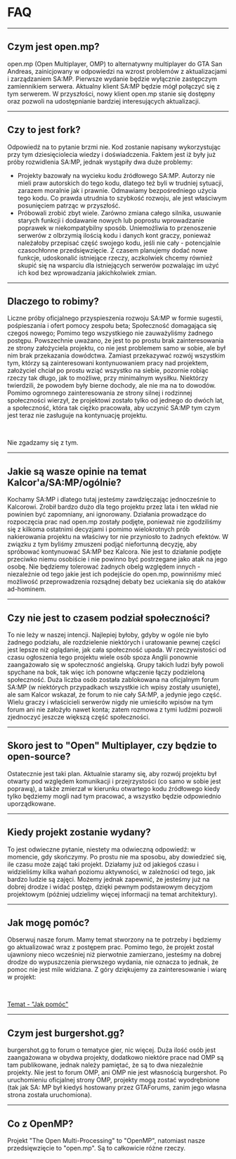 # FAQ

<hr />

## Czym jest open.mp?

open.mp (Open Multiplayer, OMP) to alternatywny multiplayer do GTA San Andreas, zainicjowany w odpowiedzi na wzrost problemów z aktualizacjami i zarządzaniem SA:MP. Pierwsze wydanie będzie wyłącznie zastępczym zamiennikiem serwera. Aktualny klient SA:MP będzie mógł połączyć się z tym serwerem. W przyszłości, nowy klient open.mp stanie się dostępny oraz pozwoli na udostępnianie bardziej interesujących aktualizacji.

<hr />

## Czy to jest fork?

Odpowiedź na to pytanie brzmi nie. Kod zostanie napisany wykorzystując przy tym dziesięciolecia wiedzy i doświadczenia. Faktem jest iż były już próby rozwidlenia SA:MP, jednak wystąpiły dwa duże problemy:

- Projekty bazowały na wycieku kodu źródłowego SA:MP. Autorzy nie mieli praw autorskich do tego kodu, dlatego też byli w trudniej sytuacji, zarazem moralnie jak i prawnie. Odmawiamy bezpośredniego użycia tego kodu. Co prawda utrudnia to szybkość rozwoju, ale jest właściwym posunięciem patrząc w przyszłość.
- Próbowali zrobić zbyt wiele. Zarówno zmiana całego silnika, usuwanie starych funkcji i dodawanie nowych lub poprostu wprowadzanie poprawek w niekompatybilny sposób. Uniemożliwia to przenoszenie serwerów z olbrzymią ilością kodu i danych kont graczy, ponieważ należałoby przepisać część swojego kodu, jeśli nie cały - potencjalnie czasochłonne przedsięwzięcie. Z czasem planujemy dodać nowe funkcje, udoskonalić istniejące rzeczy, aczkolwiek chcemy również skupić się na wsparciu dla istniejących serwerów pozwalając im użyć ich kod bez wprowadzania jakichkolwiek zmian.

<hr />

## Dlaczego to robimy?

Liczne próby oficjalnego przyspieszenia rozwoju SA:MP w formie sugestii, pośpieszania i ofert pomocy zespołu beta; Społeczność domagająca się czegoś nowego; Pomimo tego wszystkiego nie zauważyliśmy żadnego postępu. Powszechnie uważano, że jest to po prostu brak zainteresowania ze strony założyciela projektu, co nie jest problemem samo w sobie, ale był nim brak przekazania dowódctwa. Zamiast przekazywać rozwój wszystkim tym, którzy są zainteresowani kontynuowaniem pracy nad projektem, założyciel chciał po prostu wziąć wszystko na siebie, pozornie robiąc rzeczy tak długo, jak to możliwe, przy minimalnym wysiłku. Niektórzy twierdzili, że powodem były bierne dochody, ale nie ma na to dowodów. Pomimo ogromnego zainteresowania ze strony silnej i rodzinnej społeczności wierzył, że projektowi zostało tylko od jednego do dwóch lat, a społeczność, która tak ciężko pracowała, aby uczynić SA:MP tym czym jest teraz nie zasługuje na kontynuację projektu.

<br />

Nie zgadzamy się z tym.

<hr />

## Jakie są wasze opinie na temat Kalcor'a/SA:MP/ogólnie?

Kochamy SA:MP i dlatego tutaj jesteśmy zawdzięczając jednocześnie to Kalcorowi. Zrobił bardzo dużo dla tego projektu przez lata i ten wkład nie powinien być zapomniany, ani ignorowany. Działania prowadzące do rozpoczęcia prac nad open.mp zostały podjęte, ponieważ nie zgodziliśmy się z kilkoma ostatnimi decyzjami i pomimo wielokrotnych prób nakierowania projektu na właściwy tor nie przyniosło to żadnych efektów. W związku z tym byliśmy zmuszeni podjąć niefortunną decyzję, aby spróbować kontynuować SA:MP bez Kalcora. Nie jest to działanie podjęte przeciwko niemu osobiście i nie powinno być postrzegane jako atak na jego osobę. Nie będziemy tolerować żadnych obelg względem innych - niezależnie od tego jakie jest ich podejście do open.mp, powinniśmy mieć możliwość przeprowadzenia rozsądnej debaty bez uciekania się do ataków ad-hominem.

<hr />

## Czy nie jest to czasem podział społeczności?

To nie leży w naszej intencji. Najlepiej byłoby, gdyby w ogóle nie było żadnego podziału, ale rozdzielenie niektórych i uratowanie pewnej części jest lepsze niż oglądanie, jak cała społeczność upada. W rzeczywistości od czasu ogłoszenia tego projektu wiele osób spoza Anglii ponownie zaangażowało się w społeczność angielską. Grupy takich ludzi były powoli spychane na bok, tak więc ich ponowne włączenie łączy podzieloną społeczność. Duża liczba osób została zablokowana na oficjalnym forum SA:MP (w niektórych przypadkach wszystkie ich wpisy zostały usunięte), ale sam Kalcor wskazał, że forum to nie cały SA:MP, a jedynie jego część. Wielu graczy i właścicieli serwerów nigdy nie umieściło wpisów na tym forum ani nie założyło nawet konta; zatem rozmowa z tymi ludźmi pozwoli zjednoczyć jeszcze większą część społeczności.

<hr />

## Skoro jest to "Open" Multiplayer, czy będzie to open-source?

Ostatecznie jest taki plan. Aktualnie staramy się, aby rozwój projektu był otwarty pod względem komunikacji i przejrzystości (co samo w sobie jest poprawą), a także zmierzał w kierunku otwartego kodu źródłowego kiedy tylko będziemy mogli nad tym pracować, a wszystko będzie odpowiednio uporządkowane.

<hr />

## Kiedy projekt zostanie wydany?

To jest odwieczne pytanie, niestety ma odwieczną odpowiedź: w momencie, gdy skończymy. Po prostu nie ma sposobu, aby dowiedzieć się, ile czasu może zająć taki projekt. Działamy już od jakiegoś czasu i widzieliśmy kilka wahań poziomu aktywności, w zależności od tego, jak bardzo ludzie są zajęci. Możemy jednak zapewnić, że jesteśmy już na dobrej drodze i widać postęp, dzięki pewnym podstawowym decyzjom projektowym (później udzielimy więcej informacji na temat architektury).

<hr />

## Jak mogę pomóc?

Obserwuj nasze forum. Mamy temat stworzony na te potrzeby i będziemy go aktualizować wraz z postępem prac. Pomimo tego, że projekt został ujawniony nieco wcześniej niż pierwotnie zamierzano, jesteśmy na dobrej drodze do wypuszczenia pierwszego wydania, nie oznacza to jednak, że pomoc nie jest mile widziana. Z góry dziękujemy za zainteresowanie i wiarę w projekt:

<br />

[Temat - "Jak pomóc"](https://forum.open.mp/showthread.php?tid=99)

<hr />

## Czym jest burgershot.gg?

burgershot.gg to forum o tematyce gier, nic więcej. Duża ilość osób jest zaangażowana w obydwa projekty, dodatkowo niektóre prace nad OMP są tam publikowane, jednak należy pamiętać, że są to dwa niezależnie projekty. Nie jest to forum OMP, ani OMP nie jest własnością burgershot. Po uruchomieniu oficjalnej strony OMP, projekty mogą zostać wyodrębnione (tak jak SA: MP był kiedyś hostowany przez GTAForums, zanim jego własna strona została uruchomiona).

<hr />

## Co z OpenMP?

Projekt "The Open Multi-Processing" to "OpenMP", natomiast nasze przedsięwzięcie to "open.mp". Są to całkowicie różne rzeczy.
